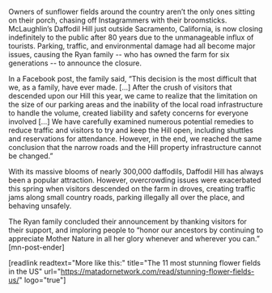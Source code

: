 Owners of sunflower fields around the country aren’t the only ones sitting on their porch, chasing off Instagrammers with their broomsticks. McLaughlin’s Daffodil Hill just outside Sacramento, California, is now closing indefinitely to the public after 80 years due to the unmanageable influx of tourists. Parking, traffic, and environmental damage had all become major issues, causing the Ryan family -- who has owned the farm for six generations -- to announce the closure. 

In a Facebook post, the family said, “This decision is the most difficult that we, as a family, have ever made. [...] After the crush of visitors that descended upon our Hill this year, we came to realize that the limitation on the size of our parking areas and the inability of the local road infrastructure to handle the volume, created liability and safety concerns for everyone involved [...] We have carefully examined numerous potential remedies to reduce traffic and visitors to try and keep the Hill open, including shuttles and reservations for attendance. However, in the end, we reached the same conclusion that the narrow roads and the Hill property infrastructure cannot be changed.”

With its massive blooms of nearly 300,000 daffodils, Daffodil Hill has always been a popular attraction. However, overcrowding issues were exacerbated this spring when visitors descended on the farm in droves, creating traffic jams along small country roads, parking illegally all over the place, and behaving unsafely. 

The Ryan family concluded their announcement by thanking visitors for their support, and imploring people to “honor our ancestors by continuing to appreciate Mother Nature in all her glory whenever and wherever you can.” [mn-post-ender]

[readlink readtext="More like this:" title="The 11 most stunning flower fields in the US"  url="https://matadornetwork.com/read/stunning-flower-fields-us/" logo="true"]